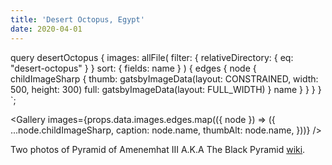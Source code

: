 ```yaml
---
title: 'Desert Octopus, Egypt'
date: 2020-04-01
---
```



  query desertOctopus {
    images: allFile(
      filter: { relativeDirectory: { eq: "desert-octopus" } }
      sort: { fields: name }
    ) {
      edges {
        node {
          childImageSharp {
            thumb: gatsbyImageData(layout: CONSTRAINED, width: 500, height: 300)
            full: gatsbyImageData(layout: FULL_WIDTH)
          }
          name
        }
      }
    }
  }
`;

<Gallery
  images={props.data.images.edges.map(({ node }) => ({
    ...node.childImageSharp,
    caption: node.name,
    thumbAlt: node.name,
  }))}
/>

Two photos of Pyramid of Amenemhat III A.K.A The Black Pyramid [wiki](<https://en.wikipedia.org/wiki/Pyramid_of_Amenemhat_III_(Dahshur)>).
